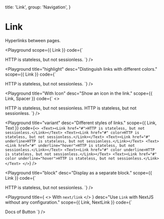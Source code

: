 
  title: 'Link',
  group: 'Navigation',
}

# Link

Hyperlinks between pages.

<Playground
  scope={{ Link }}
  code={`
<Link href="#">HTTP is stateless, but not sessionless.</Link>
`}
/>

<Playground
  title="highlight"
  desc="Distinguish links with different colors."
  scope={{ Link }}
  code={`
<Link href="#" color>HTTP is stateless, but not sessionless.</Link>
`}
/>

<Playground
  title="With Icon"
  desc="Show an icon in the link."
  scope={{ Link, Spacer }}
  code={`
<>
  <Link href="#" icon>HTTP is stateless, but not sessionless.</Link>
  <Spacer h={.5} />
  <Link href="#" icon color>HTTP is stateless, but not sessionless.</Link>
</>
`}
/>

<Playground
  title="variant"
  desc="Different styles of links."
  scope={{ Link, Text }}
  code={`
<>
  <Text><Link href="#">HTTP is stateless, but not sessionless.</Link></Text>
  <Text><Link href="#" color>HTTP is stateless, but not sessionless.</Link></Text>
  <Text><Link href="#" underline>HTTP is stateless, but not sessionless.</Link></Text>
  <Text><Link href="#" underline="hover">HTTP is stateless, but not sessionless.</Link></Text>
  <Text><Link href="#" color underline>HTTP is stateless, but not sessionless.</Link></Text>
  <Text><Link href="#" color underline="hover">HTTP is stateless, but not sessionless.</Link></Text>
</>
`}
/>

<Playground
  title="block"
  desc="Display as a separate block."
  scope={{ Link }}
  code={`
<Link href="#" block>HTTP is stateless, but not sessionless.</Link>
`}
/>

<Playground
  title={
    <>
      With <Code>next/link</Code>
    </>
  }
  desc="Use `Link` with NextJS without any configuration."
  scope={{ Link, NextLink }}
  code={`
<NextLink legacyBehavior href="/components/button">
  <Link block>Docs of Button</Link>
</NextLink>
`}
/>

<Attributes component="Link" edit="/app/components/link.mdx"></Attributes>

